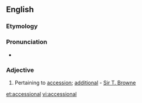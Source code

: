 ==English==

===Etymology===
{{suffix|accession|al|lang=en}}

===Pronunciation===
* {{a|US}} {{IPA|/æk.ˈsɛʃ.nəl/|/æk.ˈsɛʃ.ən.əl/|/æk.ˈsɛʃ.ən.l/|lang=en}}

===Adjective===
{{head|en|adjective}}

# {{context|rare|lang=en}} Pertaining to [[accession]]; [[additional]] - [[w:Thomas Browne|Sir T. Browne]]

[[et:accessional]]
[[vi:accessional]]
